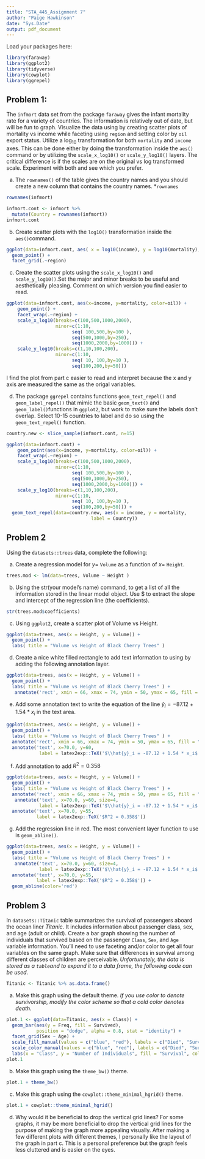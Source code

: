 ---
title: "STA_445_Assignment 7"
author: "Paige Hawkinson"
date: "Sys.Date"
output: pdf_document
---

Load your packages here:
```{r include=FALSE}
library(faraway)
library(ggplot2)
library(tidyverse)
library(cowplot)
library(ggrepel)
```

## Problem 1: 

\color{blue} The `infmort` data set from the package `faraway` gives the infant mortality rate for a variety of countries. The information is relatively out of date, but will be fun to graph. Visualize the data using by creating scatter plots of mortality vs income while faceting using `region` and setting color by `oil` export status. Utilize a $\log_{10}$ transformation for both `mortality` and `income` axes. This can be done either by doing the transformation inside the `aes()` command or by utilizing the `scale_x_log10()` or `scale_y_log10()` layers. The critical difference is if the scales are on the original vs log transformed scale. Experiment with both and see which you prefer.
    
a.  The `rownames()` of the table gives the country names and you should create a new column that contains the country names. *`rownames`
```{r}
rownames(infmort)

infmort.cont <- infmort %>% 
  mutate(Country = rownames(infmort))
infmort.cont
```


b. Create scatter plots with the `log10()` transformation inside the `aes()`command.
```{r}
ggplot(data=infmort.cont, aes( x = log10(income), y = log10(mortality), color=oil)) +
  geom_point() +
  facet_grid(.~region)
```


c. Create the scatter plots using the `scale_x_log10()` and `scale_y_log10()`.Set the major and minor breaks to be useful and aesthetically pleasing. Comment on which version you find easier to read.
```{r}
ggplot(data=infmort.cont, aes(x=income, y=mortality, color=oil)) +
    geom_point() +
    facet_wrap(.~region) +
    scale_x_log10(breaks=c(100,500,1000,2000),
                  minor=c(1:10,
                        seq( 100,500,by=100 ),
                        seq(500,1000,by=250),
                        seq(1000,2000,by=1000))) +
    scale_y_log10(breaks=c(1,10,100,200),
                  minor=c(1:10,
                        seq( 10, 100,by=10 ),
                        seq(100,200,by=50)))
```
I find the plot from part c easier to read and interpret because the x and y axis are measured the same as the origal variables. 

d.  The package `ggrepel` contains functions `geom_text_repel()` and `geom_label_repel()` that mimic the basic `geom_text()` and `geom_label()`functions in `ggplot2`, but work to make sure the labels don't overlap.  Select 10-15 countries to label and do so using the `geom_text_repel()` function.
```{r}
country.new <- slice_sample(infmort.cont, n=15)
```

```{r}
ggplot(data=infmort.cont) +
    geom_point(aes(x=income, y=mortality, color=oil)) +
    facet_wrap(.~region) +
    scale_x_log10(breaks=c(100,500,1000,2000),
                  minor=c(1:10,
                        seq( 100,500,by=100 ),
                        seq(500,1000,by=250),
                        seq(1000,2000,by=1000))) +
    scale_y_log10(breaks=c(1,10,100,200),
                  minor=c(1:10,
                        seq( 10, 100,by=10 ),
                        seq(100,200,by=50))) +
  geom_text_repel(data=country.new, aes(x = income, y = mortality, 
                               label = Country))
```


## \color{black}Problem 2

\color{blue} Using the `datasets::trees` data, complete the following:

a. Create a regression model for $y=$ `Volume` as a function of $x=$ `Height`.
```{r}
trees.mod <- lm(data=trees, Volume ~ Height )
```
b. Using the str(your model's name) command, to get a list of all the information stored in the linear model object.  Use $ to extract the slope and intercept of the regression line (the coefficients).
```{r}
str(trees.mod$coefficients)
```

c. Using `ggplot2`, create a scatter plot of Volume vs Height. 
```{r}
ggplot(data=trees, aes(x = Height, y = Volume)) +
  geom_point() +
  labs( title = "Volume vs Height of Black Cherry Trees" )
```


d. Create a nice white filled rectangle to add text information to using by adding the following annotation layer.
```{r}
ggplot(data=trees, aes(x = Height, y = Volume)) +
  geom_point() +
  labs( title = "Volume vs Height of Black Cherry Trees" ) +
   annotate('rect', xmin = 66, xmax = 74, ymin = 50, ymax = 65, fill = "white") 
```


e. Add some annotation text to write the equation of the line
        $\hat{y}_i = -87.12 + 1.54 * x_i$ in the text area.
        
```{r}
ggplot(data=trees, aes(x = Height, y = Volume)) +
  geom_point() +
  labs( title = "Volume vs Height of Black Cherry Trees" ) +
  annotate('rect', xmin = 66, xmax = 74, ymin = 50, ymax = 65, fill = "white") +
  annotate('text', x=70.0, y=60, 
            label = latex2exp::TeX('$\\hat{y}_i = -87.12 + 1.54 * x_i$'))
```

        
f.   Add annotation to add $R^2 = 0.358$
```{r}
ggplot(data=trees, aes(x = Height, y = Volume)) +
  geom_point() +
  labs( title = "Volume vs Height of Black Cherry Trees" ) +
  annotate('rect', xmin = 66, xmax = 74, ymin = 50, ymax = 65, fill = "white") +
   annotate('text', x=70.0, y=60, size=4, 
            label = latex2exp::TeX('$\\hat{y}_i = -87.12 + 1.54 * x_i$')) + 
  annotate('text', x=70.0, y=55, 
           label = latex2exp::TeX('$R^2 = 0.358$'))
```


g. Add the regression line in red. The most convenient layer function to use is `geom_abline()`. 
```{r}
ggplot(data=trees, aes(x = Height, y = Volume)) +
  geom_point() +
  labs( title = "Volume vs Height of Black Cherry Trees" ) +
   annotate('text', x=70.0, y=60, size=4, 
            label = latex2exp::TeX('$\\hat{y}_i = -87.12 + 1.54 * x_i$')) + 
  annotate('text', x=70.0, y=55, 
           label = latex2exp::TeX('$R^2 = 0.358$')) +
  geom_abline(color='red')
```


## \color{black}Problem 3

\color{blue}In `datasets::Titanic` table summarizes the survival of passengers aboard the ocean liner *Titanic*. It includes information about passenger class, sex, and age (adult or child). Create a bar graph showing the number of individuals that survived based on the passenger `Class`, `Sex`, and `Age` variable information. You'll need to use faceting and/or color to get all four variables on the same graph. Make sure that differences in survival among different classes of children are perceivable.  *Unfortunately, the data is stored as a `table`and to expand it to a data frame, the following code can be used.*
    
```{r}
Titanic <- Titanic %>% as.data.frame()
```

a. Make this graph using the default theme. *If you use color to denote survivorship, modify the color scheme so that a cold color denotes death.*
 
```{r}
plot.1 <- ggplot(data=Titanic, aes(x = Class)) +
  geom_bar(aes(y = Freq, fill = Survived), 
           position = "dodge", alpha = 0.8, stat = "identity") +
  facet_grid(Sex ~ Age) +
  scale_fill_manual(values = c("blue", "red"), labels = c("Died", "Survived")) +
  scale_color_manual(values = c("blue", "red"), labels = c("Died", "Survived")) +
  labs(x = "Class", y = "Number of Individuals", fill = "Survival", color = "Survival") 
plot.1
```


b. Make this graph using the `theme_bw()` theme.
```{r}
plot.1 + theme_bw()
```


c. Make this graph using the `cowplot::theme_minimal_hgrid()` theme.
```{r}

plot.1 + cowplot::theme_minimal_hgrid()
```

d. Why would it be beneficial to drop the vertical grid lines?
For some graphs, it may be more beneficial to drop the vertical grid lines for the purpose of making the graph more appealing visually. After making a few different plots with different themes, I personally like the layout of the graph in part c. This is a personal preference but the graph feels less cluttered and is easier on the eyes.    



